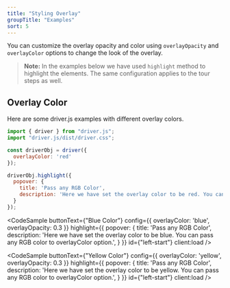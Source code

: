 ```yaml
---
title: "Styling Overlay"
groupTitle: "Examples"
sort: 5
---
```



You can customize the overlay opacity and color using `overlayOpacity` and `overlayColor` options to change the look of the overlay.

> **Note:** In the examples below we have used `highlight` method to highlight the elements. The same configuration applies to the tour steps as well.

## Overlay Color

Here are some driver.js examples with different overlay colors.

```js
import { driver } from "driver.js";
import "driver.js/dist/driver.css";

const driverObj = driver({
  overlayColor: 'red'
});

driverObj.highlight({
  popover: {
    title: 'Pass any RGB Color',
    description: 'Here we have set the overlay color to be red. You can pass any RGB color to overlayColor option.'
  }
});
```

<div className='flex flex-col gap-1 -mt-5'>
  <CodeSample
    buttonText={"Red Color"}
    config={{
      overlayColor: 'red',
      overlayOpacity: 0.3
    }}
    highlight={{
      popover: {
        title: 'Pass any RGB Color',
        description: 'Here we have set the overlay color to be red. You can pass any RGB color to overlayColor option.',
      }
    }}
    id={"left-start"}
    client:load
  />

  <CodeSample
    buttonText={"Blue Color"}
    config={{
      overlayColor: 'blue',
      overlayOpacity: 0.3
    }}
    highlight={{
      popover: {
        title: 'Pass any RGB Color',
        description: 'Here we have set the overlay color to be blue. You can pass any RGB color to overlayColor option.',
      }
    }}
    id={"left-start"}
    client:load
  />

  <CodeSample
    buttonText={"Yellow Color"}
    config={{
      overlayColor: 'yellow',
      overlayOpacity: 0.3
    }}
    highlight={{
      popover: {
        title: 'Pass any RGB Color',
        description: 'Here we have set the overlay color to be yellow. You can pass any RGB color to overlayColor option.',
      }
    }}
    id={"left-start"}
    client:load
  />
</div>
